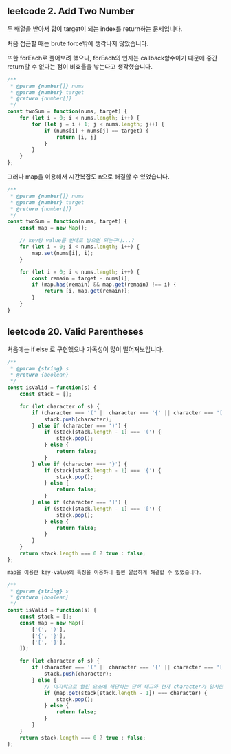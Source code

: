 ## leetcode 2. Add Two Number

두 배열을 받아서 합이 target이 되는 index를 return하는 문제입니다. 

처음 접근할 때는 brute force밖에 생각나지 않았습니다. 

또한 forEach로 풀어보려 했으나, 
forEach의 인자는 callback함수이기 때문에 중간 return할 수 없다는 점이 비효율을 낳는다고 생각했습니다. 

```jsx
/**
 * @param {number[]} nums
 * @param {number} target
 * @return {number[]}
 */
const twoSum = function(nums, target) {
    for (let i = 0; i < nums.length; i++) {
        for (let j = i + 1; j < nums.length; j++) {
            if (nums[i] + nums[j] == target) {
                return [i, j]
            }
        }
    }
};
```

그러나 map을 이용해서 시간복잡도 n으로 해결할 수 있었습니다. 

```jsx
/**
 * @param {number[]} nums
 * @param {number} target
 * @return {number[]}
 */
const twoSum = function(nums, target) {
    const map = new Map();

    // key랑 value를 반대로 넣으면 되는구나...? 
    for (let i = 0; i < nums.length; i++) {
        map.set(nums[i], i);
    }

    for (let i = 0; i < nums.length; i++) {
        const remain = target - nums[i];
        if (map.has(remain) && map.get(remain) !== i) {
            return [i, map.get(remain)];
        }
    }
}

```

## leetcode 20. Valid Parentheses

처음에는 if else 로 구현했으나 가독성이 많이 떨어져보입니다. 

```jsx
/**
 * @param {string} s
 * @return {boolean}
 */
const isValid = function(s) {
    const stack = [];

    for (let character of s) {
        if (character === '(' || character === '{' || character === '[') {
            stack.push(character);
        } else if (character === ')') {
            if (stack[stack.length - 1] === '(') {
                stack.pop();
            } else {
                return false;
            }
        } else if (character === '}') {
            if (stack[stack.length - 1] === '{') {
                stack.pop();
            } else {
                return false;
            }
        } else if (character === ']') {
            if (stack[stack.length - 1] === '[') {
                stack.pop();
            } else {
                return false;
            }
        }
    }
    return stack.length === 0 ? true : false;
};
```

```jsx
map을 이용한 key-value의 특징을 이용하니 훨씬 깔끔하게 해결할 수 있었습니다. 

/**
 * @param {string} s
 * @return {boolean}
 */
const isValid = function(s) {
    const stack = [];
    const map = new Map([
        ['(', ')'],
        ['{', '}'],
        ['[', ']'],
    ]);

    for (let character of s) {
        if (character === '(' || character === '{' || character === '[') {
            stack.push(character);
        } else {
            // 마지막으로 열린 요소에 해당하는 닫히 태그와 현재 character가 일치한다면
            if (map.get(stack[stack.length - 1]) === character) {
                stack.pop();
            } else {
                return false;
            }
        }
    }
    return stack.length === 0 ? true : false;
};
```
